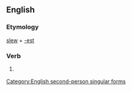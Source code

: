==English==

===Etymology===
[[slew]] + [[-est]]

===Verb===
{{infl|en|verb form}}

# {{archaic}} {{form of|Second-person singular simple present form of|slew}}

[[Category:English second-person singular forms]]